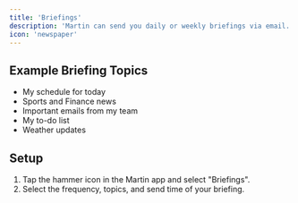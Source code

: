 ```yaml
---
title: 'Briefings'
description: 'Martin can send you daily or weekly briefings via email.'
icon: 'newspaper'
---
```


## Example Briefing Topics

- My schedule for today
- Sports and Finance news
- Important emails from my team
- My to-do list
- Weather updates


## Setup

1. Tap the hammer icon in the Martin app and select "Briefings".
2. Select the frequency, topics, and send time of your briefing.

